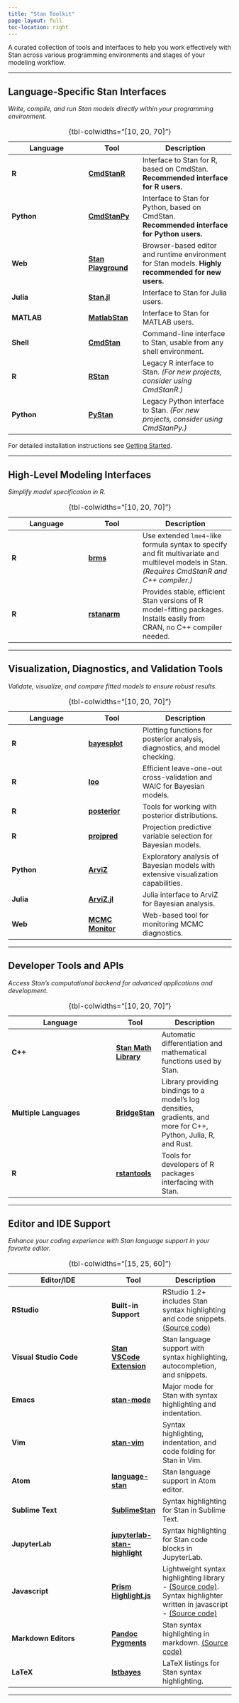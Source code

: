 ```yaml
---
title: "Stan Toolkit"
page-layout: full
toc-location: right
---
```


A curated collection of tools and interfaces to help you work effectively with Stan across various programming environments and stages of your modeling workflow.

---

## Language-Specific Stan Interfaces

*Write, compile, and run Stan models directly within your programming environment.*

| **Language** | **Tool** | **Description** |
|--------------|----------|-----------------|
| **R**        | [**CmdStanR**](https://mc-stan.org/cmdstanr){target="_blank"} | Interface to Stan for R, based on CmdStan. **Recommended interface for R users.** |
| **Python**   | [**CmdStanPy**](https://mc-stan.org/cmdstanpy){target="_blank"} | Interface to Stan for Python, based on CmdStan. **Recommended interface for Python users.** |
| **Web**      | [**Stan Playground**](https://github.com/flatironinstitute/stan-playground){target="_blank"} | Browser-based editor and runtime environment for Stan models. **Highly recommended for new users.** |
| **Julia**    | [**Stan.jl**](http://stanjulia.github.io/Stan.jl/stable/INTRO/){target="_blank"} | Interface to Stan for Julia users. |
| **MATLAB**   | [**MatlabStan**](https://github.com/brian-lau/MatlabStan/wiki){target="_blank"} | Interface to Stan for MATLAB users. |
| **Shell**    | [**CmdStan**](https://mc-stan.org/cmdstan){target="_blank"} | Command-line interface to Stan, usable from any shell environment. |
| **R**   | [**RStan**](https://mc-stan.org/rstan){target="_blank"} | Legacy R interface to Stan. *(For new projects, consider using CmdStanR.)* |
| **Python**   | [**PyStan**](https://mc-stan.org/pystan){target="_blank"} | Legacy Python interface to Stan. *(For new projects, consider using CmdStanPy.)* |
: {tbl-colwidths="[10, 20, 70]"}

For detailed installation instructions see [Getting Started](../install/install.qmd).

---

## High-Level Modeling Interfaces

*Simplify model specification in R.*

| **Language** | **Tool** | **Description** |
|--------------|----------|-----------------|
| **R**        | [**brms**](https://paul-buerkner.github.io/brms/){target="_blank"} | Use extended `lme4`-like formula syntax to specify and fit multivariate and multilevel models in Stan. *(Requires CmdStanR and C++ compiler.)* |
| **R**        | [**rstanarm**](https://mc-stan.org/rstanarm){target="_blank"} | Provides stable, efficient Stan versions of R model-fitting packages.  Installs easily from CRAN, no C++ compiler needed. |
: {tbl-colwidths="[10, 20, 70]"}

---

## Visualization, Diagnostics, and Validation Tools

*Validate, visualize, and compare fitted models to ensure robust results.*

| **Language** | **Tool** | **Description** |
|--------------|----------|-----------------|
| **R**        | [**bayesplot**](https://mc-stan.org/bayesplot/){target="_blank"} | Plotting functions for posterior analysis, diagnostics, and model checking. |
| **R**        | [**loo**](https://mc-stan.org/loo/){target="_blank"} | Efficient leave-one-out cross-validation and WAIC for Bayesian models. |
| **R**        | [**posterior**](https://mc-stan.org/posterior){target="_blank"} | Tools for working with posterior distributions. |
| **R**        | [**projpred**](https://mc-stan.org/projpred){target="_blank"} | Projection predictive variable selection for Bayesian models. |
| **Python**   | [**ArviZ**](https://python.arviz.org/en/stable/){target="_blank"} | Exploratory analysis of Bayesian models with extensive visualization capabilities. |
| **Julia**    | [**ArviZ.jl**](https://julia.arviz.org/ArviZ/stable/){target="_blank"} | Julia interface to ArviZ for Bayesian analysis. |
| **Web**      | [**MCMC Monitor**](https://github.com/flatironinstitute/mcmc-monitor){target="_blank"} | Web-based tool for monitoring MCMC diagnostics. |
: {tbl-colwidths="[10, 20, 70]"}

---

## Developer Tools and APIs

*Access Stan's computational backend for advanced applications and development.*

| **Language**           | **Tool** | **Description** |
|------------------------|----------|-----------------|
| **C++**                | [**Stan Math Library**](https://mc-stan.org/math/){target="_blank"} | Automatic differentiation and mathematical functions used by Stan. |
| **Multiple Languages** | [**BridgeStan**](https://roualdes.github.io/bridgestan/latest/){target="_blank"} | Library providing bindings to a model's log densities, gradients, and more for C++, Python, Julia, R, and Rust. |
| **R**                  | [**rstantools**](https://mc-stan.org/rstantools/){target="_blank"} | Tools for developers of R packages interfacing with Stan. |
: {tbl-colwidths="[10, 20, 70]"}

---

## Editor and IDE Support

*Enhance your coding experience with Stan language support in your favorite editor.*

| **Editor/IDE**         | **Tool** | **Description** |
|------------------------|----------|-----------------|
| **RStudio**            | **Built-in Support** | RStudio 1.2+ includes Stan syntax highlighting and code snippets.  [(Source code)](https://github.com/rstudio/rstudio/blob/main/src/gwt/acesupport/acemode/stan_highlight_rules.js){target="_blank"} |
| **Visual Studio Code** | [**Stan VSCode Extension**](https://marketplace.visualstudio.com/items?itemName=stan-dev.stan-vscode){target="_blank"} | Stan language support with syntax highlighting, autocompletion, and snippets. |
| **Emacs**              | [**stan-mode**](https://github.com/stan-dev/stan-mode){target="_blank"} | Major mode for Stan with syntax highlighting and indentation. |
| **Vim**                | [**stan-vim**](https://github.com/eigenfoo/stan-vim){target="_blank"} | Syntax highlighting, indentation, and code folding for Stan in Vim. |
| **Atom**               | [**language-stan**](https://github.com/stan-dev/atom-language-stan){target="_blank"} | Stan language support in Atom editor. |
| **Sublime Text**       | [**SublimeStan**](https://github.com/djsutherland/sublime-stan){target="_blank"} | Syntax highlighting for Stan in Sublime Text. |
| **JupyterLab**         | [**jupyterlab-stan-highlight**](https://www.npmjs.com/package/jupyterlab-stan-highlight){target="_blank"} | Syntax highlighting for Stan code blocks in JupyterLab. |
| **Javascript**         | [**Prism**](https://prismjs.com/){target="_blank"} </br> [**Highlight.js**](https://github.com/highlightjs/highlight.js){target="_blank"} | Lightweight syntax highlighting library - [(Source code)](https://github.com/PrismJS/prism/blob/master/components/prism-stan.js){target="_blank"}. </br> Syntax highlighter written in javascript - [(Source code)](https://github.com/highlightjs/highlight.js/blob/main/src/languages/stan.js){target="_blank"} |
| **Markdown Editors**   | [**Pandoc**](https://pandoc.org/){target="_blank"} </br> [**Pygments**](https://pygments.org/){target="_blank"} | Stan syntax highlighting in markdown. [(Source code)](https://github.com/pygments/pygments/blob/master/pygments/lexers/modeling.py){target="_blank"} |
| **LaTeX**              | [**lstbayes**](https://github.com/jrnold/lstbayes){target="_blank"} | LaTeX listings for Stan syntax highlighting. |
: {tbl-colwidths="[15, 25, 60]"}

---
